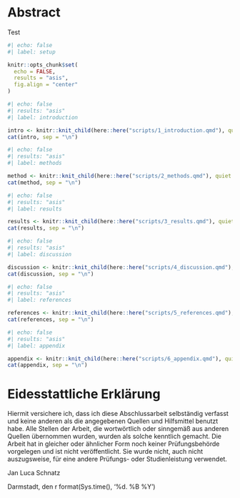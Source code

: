 ```{=tex}
\newpage
\pagenumbering{roman}
\thispagestyle{empty}
\newpage
\mbox{}\thispagestyle{empty}
\newpage
```

# Abstract {.unnumbered}

Test

```{=tex}
\newpage
\pagenumbering{arabic}
\tableofcontents
\newpage
```


```r
#| echo: false
#| label: setup

knitr::opts_chunk$set(
  echo = FALSE,
  results = "asis",
  fig.align = "center"
)

```


```r
#| echo: false
#| results: "asis"
#| label: introduction

intro <- knitr::knit_child(here::here("scripts/1_introduction.qmd"), quiet = TRUE)
cat(intro, sep = "\n")
```

```r
#| echo: false
#| results: "asis"
#| label: methods

method <- knitr::knit_child(here::here("scripts/2_methods.qmd"), quiet = TRUE)
cat(method, sep = "\n")
```

```r
#| echo: false
#| results: "asis"
#| label: results

results <- knitr::knit_child(here::here("scripts/3_results.qmd"), quiet = TRUE)
cat(results, sep = "\n")
```

```r
#| echo: false
#| results: "asis"
#| label: discussion

discussion <- knitr::knit_child(here::here("scripts/4_discussion.qmd"), quiet = TRUE)
cat(discussion, sep = "\n")
```

```r
#| echo: false
#| results: "asis"
#| label: references

references <- knitr::knit_child(here::here("scripts/5_references.qmd"), quiet = TRUE)
cat(references, sep = "\n")
```

```r
#| echo: false
#| results: "asis"
#| label: appendix

appendix <- knitr::knit_child(here::here("scripts/6_appendix.qmd"), quiet = TRUE)
cat(appendix, sep = "\n")
```

# Eidesstattliche Erklärung {.unlisted .unnumbered}

\thispagestyle{empty}

Hiermit versichere ich, dass ich diese Abschlussarbeit selbständig verfasst und keine anderen als die angegebenen Quellen und Hilfsmittel benutzt habe.
Alle Stellen der Arbeit, die wortwörtlich oder sinngemäß aus anderen Quellen übernommen wurden, wurden als solche kenntlich gemacht.
Die Arbeit hat in gleicher oder ähnlicher Form noch keiner Prüfungsbehörde vorgelegen und ist nicht veröffentlicht.
Sie wurde nicht, auch nicht auszugsweise, für eine andere Prüfungs- oder Studienleistung verwendet.

\vspace*{15mm}
\noindent\makebox[3in]{\hrulefill}

\noindent Jan Luca Schnatz

\noindent Darmstadt, den r format(Sys.time(), '%d. %B %Y')